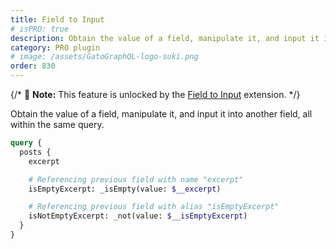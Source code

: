 ```yaml
---
title: Field to Input
# isPRO: true
description: Obtain the value of a field, manipulate it, and input it into another field, all within the same query.
category: PRO plugin
# image: /assets/GatoGraphQL-logo-suki.png
order: 830
---
```


{/* 📣 **Note:** This feature is unlocked by the [Field to Input](/extensions/field-to-input/) extension. */}

Obtain the value of a field, manipulate it, and input it into another field, all within the same query.

```graphql
query {
  posts {
    excerpt

    # Referencing previous field with name "excerpt"
    isEmptyExcerpt: _isEmpty(value: $__excerpt)

    # Referencing previous field with alias "isEmptyExcerpt"
    isNotEmptyExcerpt: _not(value: $__isEmptyExcerpt)
  }
}
```
